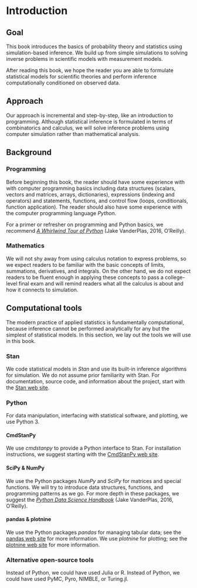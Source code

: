 # Introduction

## Goal


This book introduces the basics of probability theory and statistics
using simulation-based inference.  We build up from simple simulations
to solving inverse problems in scientific models with measurement
models.  

After reading this book, we hope
the reader you are able to formulate statistical models for scientific theories
and perform inference computationally conditioned on observed data.

## Approach

Our approach is incremental and step-by-step, like an introduction to
programming.  Although statistical inference is formulated in terms of
combinatorics and calculus, we will solve inference problems using
computer simulation rather than mathematical analysis. 

## Background

### Programming

Before beginning this book, the reader should have some experience
with with computer programming basics including data structures
(scalars, vectors and matrices, arrays, dictionaries), expressions
(indexing and operators) and statements, functions, and control flow
(loops, conditionals, function application).  The reader should also
have some experience with the computer programming language *Python*.

For a primer or refresher on programming and Python basics, we
recommend [*A Whirlwind Tour of
Python*](https://github.com/jakevdp/WhirlwindTourOfPython) (Jake
VanderPlas, 2016, O'Reilly).

### Mathematics

We will not shy away from using calculus notation to express problems,
so we expect readers to be familiar with the basic concepts of limits,
summations, derivatives, and integrals.  On the other hand, we do not
expect readers to be fluent enough in applying these concepts to pass
a college-level final exam and will remind readers what all the
calculus is about and how it connects to simulation. 


## Computational tools

The modern practice of applied statistics is fundamentally
computational, because inference cannot be performed analytically for
any but the simplest of statistical models.  In this section, we lay
out the tools we will use in this book.  

### Stan

We code statistical models in *Stan* and use its built-in inference
algorithms for simulation.  We do not assume prior familiarity with
Stan.  For documentation, source code, and information about the
project, start with the [Stan web site](https://mc-stan.org).


### Python

For data manipulation, interfacing with statistical software, and
plotting, we use Python 3.


#### CmdStanPy

We use *cmdstanpy* to provide a Python interface to Stan.  For
installation instructions, we suggest starting with the [CmdStanPy web
site](https://mc-stan.org/cmdstanpy/).


#### SciPy & NumPy

We use the Python packages *NumPy* and *SciPy* for matrices and
special functions.  We will try to introduce data structures,
functions, and programming patterns as we go.  For more depth in these
packages, we suggest the [*Python Data Science
Handbook*](https://jakevdp.github.io/PythonDataScienceHandbook/) (Jake
VanderPlas, 2016, O'Reilly).


#### pandas & plotnine

We use the Python packages *pandas* for managing tabular data; see the
[pandas web site](https://pandas.pydata.org) for more information.
We use *plotnine* for plotting; see the [plotnine web
site](https://plotnine.readthedocs.io/en/stable/) for more
information.

### Alternative open-source tools

Instead of Python, we could have used Julia or R. Instead of Python,
we could have used PyMC, Pyro, NIMBLE, or Turing.jl.



